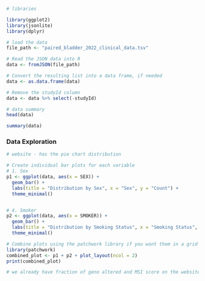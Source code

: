 
```r
# libraries 

library(ggplot2)
library(jsonlite)
library(dplyr)

```


```r
# load the data
file_path <- "paired_bladder_2022_clinical_data.tsv"

# Read the JSON data into R
data <- fromJSON(file_path)

# Convert the resulting list into a data frame, if needed
data <- as.data.frame(data)

# Remove the studyId column
data <- data %>% select(-studyId)
```

```r
# data summary
head(data)

summary(data)
```




### Data Exploration 
```r
# website - has the pie chart distribution 

# Create individual bar plots for each variable
# 1. Sex
p1 <- ggplot(data, aes(x = SEX)) +
  geom_bar() +
  labs(title = "Distribution by Sex", x = "Sex", y = "Count") +
  theme_minimal()


# 4. Smoker
p2 <- ggplot(data, aes(x = SMOKER)) +
  geom_bar() +
  labs(title = "Distribution by Smoking Status", x = "Smoking Status", y = "Count") +
  theme_minimal()

# Combine plots using the patchwork library if you want them in a grid
library(patchwork)
combined_plot <- p1 + p2 + plot_layout(ncol = 2)
print(combined_plot)
```


```r
# we already have fraction of geno altered and MSI score on the website - just include this
```
